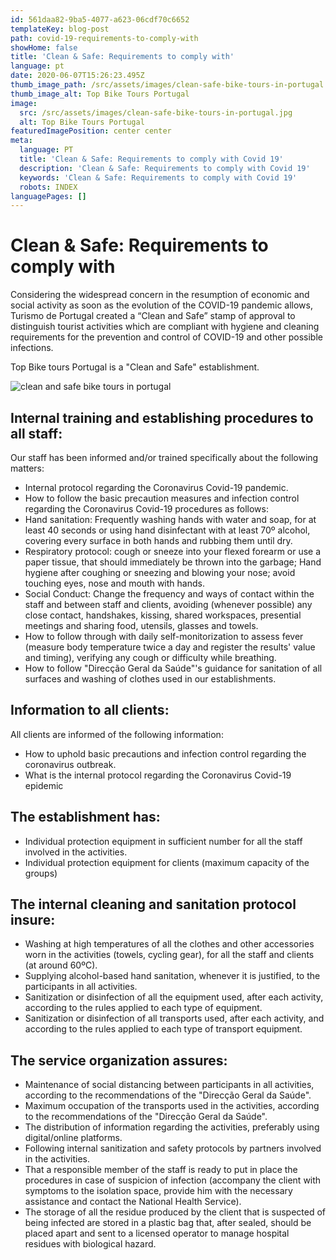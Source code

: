 ```yaml
---
id: 561daa82-9ba5-4077-a623-06cdf70c6652
templateKey: blog-post
path: covid-19-requirements-to-comply-with
showHome: false
title: 'Clean & Safe: Requirements to comply with'
language: pt
date: 2020-06-07T15:26:23.495Z
thumb_image_path: /src/assets/images/clean-safe-bike-tours-in-portugal.jpg
thumb_image_alt: Top Bike Tours Portugal
image:
  src: /src/assets/images/clean-safe-bike-tours-in-portugal.jpg
  alt: Top Bike Tours Portugal
featuredImagePosition: center center
meta:
  language: PT
  title: 'Clean & Safe: Requirements to comply with Covid 19'
  description: 'Clean & Safe: Requirements to comply with Covid 19'
  keywords: 'Clean & Safe: Requirements to comply with Covid 19'
  robots: INDEX
languagePages: []
---
```


# **Clean & Safe: Requirements to comply with**

Considering the widespread concern in the resumption of economic and social
activity as soon as the evolution of the COVID-19 pandemic allows, Turismo de
Portugal created a “Clean and Safe” stamp of approval to distinguish tourist
activities which are compliant with hygiene and cleaning requirements for the
prevention and control of COVID-19 and other possible infections.

Top Bike tours Portugal is a "Clean and Safe" establishment.

![clean and safe bike tours in portugal](/src/assets/images/clean-safe-bike-tours-in-portugal.jpg 'clean and safe bike tours in portugal')

## Internal training and establishing procedures to all staff:

Our staff has been informed and/or trained specifically about the following
matters:

- Internal protocol regarding the Coronavirus Covid-19 pandemic.
- How to follow the basic precaution measures and infection control regarding
  the Coronavirus Covid-19 procedures as follows:
- Hand sanitation: Frequently washing hands with water and soap, for at least 40
  seconds or using hand disinfectant with at least 70º alcohol, covering every
  surface in both hands and rubbing them until dry.
- Respiratory protocol: cough or sneeze into your flexed forearm or use a paper
  tissue, that should immediately be thrown into the garbage; Hand hygiene after
  coughing or sneezing and blowing your nose; avoid touching eyes, nose and
  mouth with hands.
- Social Conduct: Change the frequency and ways of contact within the staff and
  between staff and clients, avoiding (whenever possible) any close contact,
  handshakes, kissing, shared workspaces, presential meetings and sharing food,
  utensils, glasses and towels.
- How to follow through with daily self-monitorization to assess fever (measure
  body temperature twice a day and register the results' value and timing),
  verifying any cough or difficulty while breathing.
- How to follow "Direcção Geral da Saúde"'s guidance for sanitation of all
  surfaces and washing of clothes used in our establishments.

## Information to all clients:

All clients are informed of the following information:

- How to uphold basic precautions and infection control regarding the
  coronavirus outbreak.
- What is the internal protocol regarding the Coronavirus Covid-19 epidemic

## The establishment has:

- Individual protection equipment in sufficient number for all the staff
  involved in the activities.
- Individual protection equipment for clients (maximum capacity of the groups)

## The internal cleaning and sanitation protocol insure:

- Washing at high temperatures of all the clothes and other accessories worn in
  the activities (towels, cycling gear), for all the staff and clients (at
  around 60ºC).
- Supplying alcohol-based hand sanitation, whenever it is justified, to the
  participants in all activities.
- Sanitization or disinfection of all the equipment used, after each activity,
  according to the rules applied to each type of equipment.
- Sanitization or disinfection of all transports used, after each activity, and
  according to the rules applied to each type of transport equipment.

## The service organization assures:

- Maintenance of social distancing between participants in all activities,
  according to the recommendations of the "Direcção Geral da Saúde".
- Maximum occupation of the transports used in the activities, according to the
  recommendations of the "Direcção Geral da Saúde".
- The distribution of information regarding the activities, preferably using
  digital/online platforms.
- Following internal sanitization and safety protocols by partners involved in
  the activities.
- That a responsible member of the staff is ready to put in place the procedures
  in case of suspicion of infection (accompany the client with symptoms to the
  isolation space, provide him with the necessary assistance and contact the
  National Health Service).
- The storage of all the residue produced by the client that is suspected of
  being infected are stored in a plastic bag that, after sealed, should be
  placed apart and sent to a licensed operator to manage hospital residues with
  biological hazard.
